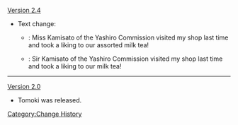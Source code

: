 [[Version 2.4]]
* Text change:
** {{Color|Old}}: Miss Kamisato of the Yashiro Commission visited my shop last time and took a liking to our assorted milk tea!
** {{Color|New}}: Sir Kamisato of the Yashiro Commission visited my shop last time and took a liking to our milk tea!

----
[[Version 2.0]]
* Tomoki was released.
<noinclude>[[Category:Change History]]</noinclude>